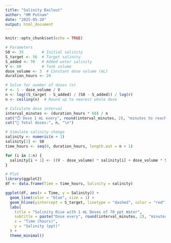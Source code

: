 ```yaml
---
title: "Salinity Bailout"
author: "HM Putnam"
date: "2025-05-20"
output: html_document
---
```


```r
knitr::opts_chunk$set(echo = TRUE)
```

```r
# Parameters
S0 <- 35        # Initial salinity
S_target <- 56  # Target salinity
S_added <- 70   # Added water salinity
V <- 80         # Tank volume
dose_volume <- 3  # Constant dose volume (mL)
duration_hours <- 24

# Solve for number of doses (n)
r <- 1 - dose_volume / V
n <- log((S_target - S_added) / (S0 - S_added)) / log(r)
n <- ceiling(n)  # Round up to nearest whole dose

# Calculate dose interval
interval_minutes <- (duration_hours * 60) / n
cat("⏱️ Dose 1 mL every", round(interval_minutes, 2), "minutes to reach 56 ppt in 24 hours.\n")
cat("🔁 Total doses:", n, "\n")

# Simulate salinity change
salinity <- numeric(n + 1)
salinity[1] <- S0
time_hours <- seq(0, duration_hours, length.out = n + 1)

for (i in 1:n) {
  salinity[i + 1] <- ((V - dose_volume) * salinity[i] + dose_volume * S_added) / V
}

# Plot
library(ggplot2)
df <- data.frame(Time = time_hours, Salinity = salinity)

ggplot(df, aes(x = Time, y = Salinity)) +
  geom_line(color = "blue", size = 1) +
  geom_hline(yintercept = S_target, linetype = "dashed", color = "red") +
  labs(
    title = "Salinity Rise with 1 mL Doses of 70 ppt Water",
    subtitle = paste("Dose every", round(interval_minutes, 2), "minutes to reach exactly 56 ppt in 24 hours"),
    x = "Time (hours)",
    y = "Salinity (ppt)"
  ) +
  theme_minimal()
```
